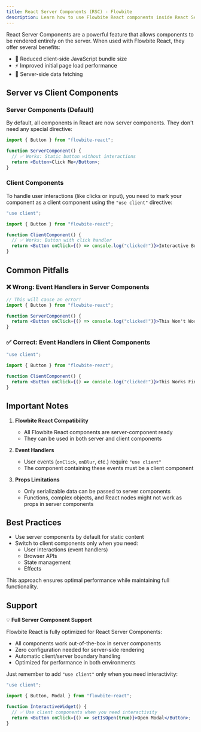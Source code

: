 ```yaml
---
title: React Server Components (RSC) - Flowbite
description: Learn how to use Flowbite React components inside React Server Components
---
```


React Server Components are a powerful feature that allows components to be rendered entirely on the server. When used with Flowbite React, they offer several benefits:

- 🚀 Reduced client-side JavaScript bundle size
- ⚡ Improved initial page load performance
- 🔄 Server-side data fetching

## Server vs Client Components

### Server Components (Default)

By default, all components in React are now server components. They don't need any special directive:

```jsx
import { Button } from "flowbite-react";

function ServerComponent() {
  // ✅ Works: Static button without interactions
  return <Button>Click Me</Button>;
}
```

### Client Components

To handle user interactions (like clicks or input), you need to mark your component as a client component using the `"use client"` directive:

```jsx
"use client";

import { Button } from "flowbite-react";

function ClientComponent() {
  // ✅ Works: Button with click handler
  return <Button onClick={() => console.log("clicked!")}>Interactive Button</Button>;
}
```

## Common Pitfalls

### ❌ Wrong: Event Handlers in Server Components

```jsx
// This will cause an error!
import { Button } from "flowbite-react";

function ServerComponent() {
  return <Button onClick={() => console.log("clicked!")}>This Won't Work</Button>;
}
```

### ✅ Correct: Event Handlers in Client Components

```jsx
"use client";

import { Button } from "flowbite-react";

function ClientComponent() {
  return <Button onClick={() => console.log("clicked!")}>This Works Fine</Button>;
}
```

## Important Notes

1. **Flowbite React Compatibility**

   - All Flowbite React components are server-component ready
   - They can be used in both server and client components

2. **Event Handlers**

   - User events (`onClick`, `onBlur`, etc.) require `"use client"`
   - The component containing these events must be a client component

3. **Props Limitations**
   - Only serializable data can be passed to server components
   - Functions, complex objects, and React nodes might not work as props in server components

## Best Practices

- Use server components by default for static content
- Switch to client components only when you need:
  - User interactions (event handlers)
  - Browser APIs
  - State management
  - Effects

This approach ensures optimal performance while maintaining full functionality.

## Support

💡 **Full Server Component Support**

Flowbite React is fully optimized for React Server Components:

- All components work out-of-the-box in server components
- Zero configuration needed for server-side rendering
- Automatic client/server boundary handling
- Optimized for performance in both environments

Just remember to add `"use client"` only when you need interactivity:

```jsx
"use client";

import { Button, Modal } from "flowbite-react";

function InteractiveWidget() {
  // ✅ Use client components when you need interactivity
  return <Button onClick={() => setIsOpen(true)}>Open Modal</Button>;
}
```
